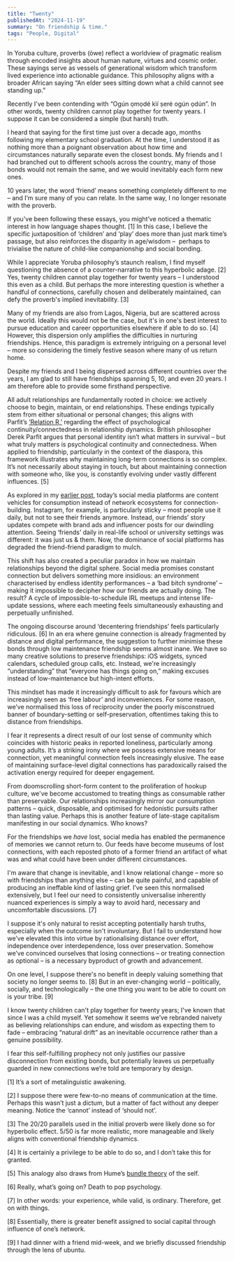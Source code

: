 ```yaml
---
title: "Twenty"
publishedAt: "2024-11-19"
summary: "On friendship & time."
tags: "People, Digital"
---
```


In Yoruba culture, proverbs (òwe) reflect a worldview of pragmatic realism through encoded insights about human nature, virtues and cosmic order. These sayings serve as vessels of generational wisdom which transform lived experience into actionable guidance. This philosophy aligns with a broader African saying “An elder sees sitting down what a child cannot see standing up.”

Recently I've been contending with “Ogún ọmọdé kìí ṣeré ogún ọdún”. In other words, twenty children cannot play together for twenty years. I suppose it can be considered a simple (but harsh) truth.

I heard that saying for the first time just over a decade ago, months following my elementary school graduation. At the time, I understood it as nothing more than a poignant observation about how time and circumstances naturally separate even the closest bonds. My friends and I had branched out to different schools across the country, many of those bonds would not remain the same, and we would inevitably each form new ones. 

10 years later, the word ‘friend’ means something completely different to me – and I’m sure many of you can relate. In the same way, I no longer resonate with the proverb.

If you've been following these essays, you might’ve noticed a thematic interest in how language shapes thought. \[1\] In this case, I believe the specific juxtaposition of ‘children’ and ‘play’ does more than just mark time’s passage, but also reinforces the disparity in age/wisdom –  perhaps to trivialise the nature of child-like companionship and social bonding.

While I appreciate Yoruba philosophy’s staunch realism, I find myself questioning the absence of a counter-narrative to this hyperbolic adage. \[2\] Yes, twenty children cannot play together for twenty years – I understood this even as a child. But perhaps the more interesting question is whether a handful of connections, carefully chosen and deliberately maintained, can defy the proverb's implied inevitability. \[3\]

Many of my friends are also from Lagos, Nigeria, but are scattered across the world. Ideally this would not be the case, but it's in one's best interest to pursue education and career opportunities elsewhere if able to do so. \[4\] However, this dispersion only amplifies the difficulties in nurturing friendships. Hence, this paradigm is extremely intriguing on a personal level – more so considering the timely festive season where many of us return home.

Despite my friends and I being dispersed across different countries over the years, I am glad to still have friendships spanning 5, 10, and even 20 years. I am therefore able to provide some firsthand perspective.

All adult relationships are fundamentally rooted in choice: we actively choose to begin, maintain, or end relationships. These endings typically stem from either situational or personal changes; this aligns with Parfit’s [‘Relation R,’](https://academic.oup.com/pq/article-abstract/70/278/178/5573393) regarding the effect of psychological continuity/connectedness in relationship dynamics. British philosopher Derek Parfit argues that personal identity isn’t what matters in survival – but what truly matters is psychological continuity and connectedness. When applied to friendship, particularly in the context of the diaspora, this framework illustrates why maintaining long-term connections is so complex. It’s not necessarily about staying in touch, but about maintaining connection with someone who, like you, is constantly evolving under vastly different influences. \[5\]

As explored in my [earlier post](https://t18e.com/blog/discontent), today’s social media platforms are content vehicles for consumption instead of network ecosystems for connection-building. Instagram, for example, is particularly sticky – most people use it daily, but not to see their friends anymore. Instead, our friends’ story updates compete with brand ads and influencer posts for our dwindling attention. Seeing ‘friends’ daily in real-life school or university settings was different: it was just us & them. Now, the dominance of social platforms has degraded the friend-friend paradigm to mulch.

This shift has also created a peculiar paradox in how we maintain relationships beyond the digital sphere. Social media promises constant connection but delivers something more insidious: an environment characterised by endless identity performances – a ‘bad bitch syndrome’ – making it impossible to decipher how our friends are actually doing. The result? A cycle of impossible-to-schedule IRL meetups and intense life-update sessions, where each meeting feels simultaneously exhausting and perpetually unfinished.

The ongoing discourse around ‘decentering friendships’ feels particularly ridiculous. \[6\] In an era where genuine connection is already fragmented by distance and digital performance, the suggestion to further minimise these bonds through low maintenance friendship seems almost inane. We have so many creative solutions to preserve friendships: iOS widgets, synced calendars, scheduled group calls, etc. Instead, we're increasingly “understanding” that “everyone has things going on,” making excuses instead of low-maintenance but high-intent efforts.

This mindset has made it increasingly difficult to ask for favours which are increasingly seen as ‘free labour’ and inconveniences. For some reason, we’ve normalised this loss of reciprocity under the poorly misconstrued banner of boundary-setting or self-preservation, oftentimes taking this to distance from friendships.

I fear it represents a direct result of our lost sense of community which coincides with historic peaks in reported loneliness, particularly among young adults. It’s a striking irony where we possess extensive means for connection, yet meaningful connection feels increasingly elusive. The ease of maintaining surface-level digital connections has paradoxically raised the activation energy required for deeper engagement.

From doomscrolling short-form content to the proliferation of hookup culture, we've become accustomed to treating things as consumable rather than preservable. Our relationships increasingly mirror our consumption patterns – quick, disposable, and optimised for hedonistic pursuits rather than lasting value. Perhaps this is another feature of late-stage capitalism manifesting in our social dynamics. Who knows?

For the friendships we _have_ lost, social media has enabled the permanence of memories we cannot return to. Our feeds have become museums of lost connections, with each reposted photo of a former friend an artifact of what was and what could have been under different circumstances.

I'm aware that change is inevitable, and I know relational change – more so with friendships than anything else – can be quite painful, and capable of producing an ineffable kind of lasting grief. I’ve seen this normalised extensively, but I feel our need to consistently universalise inherently nuanced experiences is simply a way to avoid hard, necessary and uncomfortable discussions. \[7\]

I suppose it's only natural to resist accepting potentially harsh truths, especially when the outcome isn't involuntary. But I fail to understand how we’ve elevated this into virtue by rationalising distance over effort, independence over interdependence, loss over preservation. Somehow we’ve convinced ourselves that losing connections – or treating connection as optional – is a necessary byproduct of growth and advancement.

On one level, I suppose there's no benefit in deeply valuing something that society no longer seems to. \[8\] But in an ever-changing world – politically, socially, and technologically – the one thing you want to be able to count on is your tribe. \[9\]

I know twenty children can't play together for twenty years; I've known that since I was a child myself. Yet somehow it seems we’ve rebranded naivety as believing relationships can endure, and wisdom as expecting them to fade – embracing “natural drift” as an inevitable occurrence rather than a genuine possibility.

I fear this self-fulfilling prophecy not only justifies our passive disconnection from existing bonds, but potentially leaves us perpetually guarded in new connections we’re told are temporary by design.

\[1\] It’s a sort of metalinguistic awakening.

\[2\] I suppose there were few-to-no means of communication at the time. Perhaps this wasn’t just a dictum, but a matter of fact without any deeper meaning. Notice the ‘cannot’ instead of ‘should not’.

\[3\] The 20/20 parallels used in the initial proverb were likely done so for hyperbolic effect. 5/50 is far more realistic, more manageable and likely aligns with conventional friendship dynamics. 

\[4\] It is certainly a privilege to be able to do so, and I don’t take this for granted.

\[5\] This analogy also draws from Hume’s [bundle theory](https://www.rep.routledge.com/articles/thematic/mind-bundle-theory-of/v-1) of the self.

\[6\] Really, what’s going on? Death to pop psychology.

\[7\] In other words: your experience, while valid, is ordinary. Therefore, get on with things.

\[8\] Essentially, there is greater benefit assigned to social capital through influence of one’s network.

\[9\] I had dinner with a friend mid-week, and we briefly discussed friendship through the lens of ubuntu.
